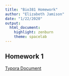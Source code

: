 ```yaml
---
title: "Bio381 Homework"
author: "Elizabeth Jamison"
date: "1/22/2020"
output: 
  html_document: 
    highlight: zenburn
    theme: spacelab
---
```



## Homework 1
[Typora Document](Lab1_Assignment.html)



